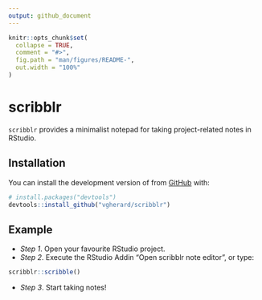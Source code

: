 ```yaml
---
output: github_document
---
```


<!-- README.md is generated from README.Rmd. Please edit that file -->

```r
knitr::opts_chunk$set(
  collapse = TRUE,
  comment = "#>",
  fig.path = "man/figures/README-",
  out.width = "100%"
)
```

# scribblr

<!-- badges: start -->
<!-- badges: end -->

`scribblr` provides a minimalist notepad for taking project-related notes in RStudio.

## Installation

You can install the development version of \code{scribblr} from [GitHub](https://github.com/) with:

``` r
# install.packages("devtools")
devtools::install_github("vgherard/scribblr")
```

## Example

- *Step 1*. Open your favourite RStudio project.
- *Step 2*. Execute the RStudio Addin "Open scribblr note editor", or type:
``` r
scribblr::scribble()
```
- *Step 3*. Start taking notes!
